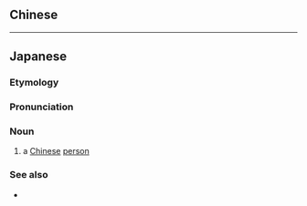 ==Chinese==
{{zh-see|中國人}}

----

==Japanese==
{{ja-kanjitab|ちゅう|こく|k2=ごく|じん|yomi=kanon|r=y}}

===Etymology===
{{suf|ja|中国|人|t1=China|t2=citizen; native|sort=ちゅうごくじん}}

===Pronunciation===
{{ja-pron|ちゅうごくじん|y=ko|acc=4}}

===Noun===
{{ja-noun|^ちゅうごくじん}}

# a [[Chinese]] [[person]]

===See also===
*{{ja-r|国%人|こく%じん}}

{{C|ja|Ethnonyms|Nationalities|China|sort=ちゅうごくじん}}